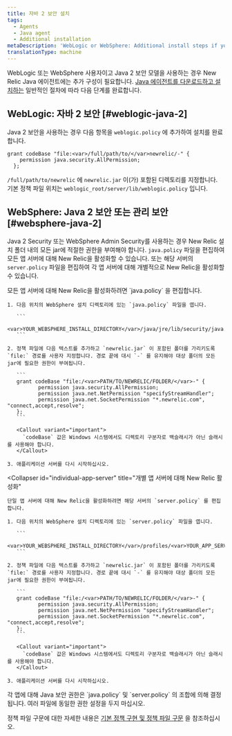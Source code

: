 ```yaml
---
title: 자바 2 보안 설치
tags:
  - Agents
  - Java agent
  - Additional installation
metaDescription: 'WebLogic or WebSphere: Additional install steps if yo use Java 2 Security or Administrative Security.'
translationType: machine
---
```


WebLogic 또는 WebSphere 사용자이고 Java 2 보안 모델을 사용하는 경우 New Relic Java 에이전트에는 추가 구성이 필요합니다. [Java 에이전트를 다운로드하고 설치하는](/docs/agents/java-agent/installation/java-agent-manual-installation) 일반적인 절차에 따라 다음 단계를 완료합니다.

## WebLogic: 자바 2 보안 [#weblogic-java-2]

Java 2 보안을 사용하는 경우 다음 항목을 `weblogic.policy` 에 추가하여 설치를 완료합니다.

```
grant codeBase "file:<var>/full/path/to/</var>newrelic/-" {
    permission java.security.AllPermission;
  };
```

`/full/path/to/newrelic` 에 `newrelic.jar` 이(가) 포함된 디렉토리를 지정합니다. 기본 정책 파일 위치는 `weblogic_root/server/lib/weblogic.policy` 입니다.

## WebSphere: Java 2 보안 또는 관리 보안 [#websphere-java-2]

Java 2 Security 또는 WebSphere Admin Security를 사용하는 경우 New Relic 설치 폴더 내의 모든 jar에 적절한 권한을 부여해야 합니다. `java.policy` 파일을 편집하여 모든 앱 서버에 대해 New Relic을 활성화할 수 있습니다. 또는 해당 서버의 `server.policy` 파일을 편집하여 각 앱 서버에 대해 개별적으로 New Relic을 활성화할 수 있습니다.

<CollapserGroup>
  <Collapser
    id="all-app-servers"
    title="모든 앱 서버에 대해 New Relic 활성화"
  >
    모든 앱 서버에 대해 New Relic을 활성화하려면 `java.policy` 을 편집합니다.

    1. 다음 위치의 WebSphere 설치 디렉토리에 있는 `java.policy` 파일을 엽니다.

       ```
       <var>YOUR_WEBSPHERE_INSTALL_DIRECTORY</var>/java/jre/lib/security/java.policy
       ```

    2. 정책 파일에 다음 텍스트를 추가하고 `newrelic.jar` 이 포함된 폴더를 가리키도록 `file:` 경로를 사용자 지정합니다. 경로 끝에 대시 `-` 를 유지해야 대상 폴더의 모든 jar에 필요한 권한이 부여됩니다.

       ```
       grant codeBase "file:/<var>PATH/TO/NEWRELIC/FOLDER/</var>-" {
              permission java.security.AllPermission;
              permission java.net.NetPermission "specifyStreamHandler";
              permission java.net.SocketPermission "*.newrelic.com", "connect,accept,resolve";
       };
       ```

       <Callout variant="important">
         `codeBase` 값은 Windows 시스템에서도 디렉토리 구분자로 백슬래시가 아닌 슬래시를 사용해야 합니다.
       </Callout>

    3. 애플리케이션 서버를 다시 시작하십시오.
  </Collapser>

  <Collapser
    id="individual-app-server"
    title="개별 앱 서버에 대해 New Relic 활성화"
  >
    단일 앱 서버에 대해 New Relic을 활성화하려면 해당 서버의 `server.policy` 를 편집합니다.

    1. 다음 위치의 WebSphere 설치 디렉토리에 있는 `server.policy` 파일을 엽니다.

       ```
       <var>YOUR_WEBSPHERE_INSTALL_DIRECTORY</var>/profiles/<var>YOUR_APP_SERVER_NAME</var>/properties/server.policy
       ```

    2. 정책 파일에 다음 텍스트를 추가하고 `newrelic.jar` 이 포함된 폴더를 가리키도록 `file:` 경로를 사용자 지정합니다. 경로 끝에 대시 `-` 를 유지해야 대상 폴더의 모든 jar에 필요한 권한이 부여됩니다.

       ```
       grant codeBase "file:/<var>PATH/TO/NEWRELIC/FOLDER/</var>-" {
              permission java.security.AllPermission;
              permission java.net.NetPermission "specifyStreamHandler";
              permission java.net.SocketPermission "*.newrelic.com", "connect,accept,resolve";
       };
       ```

       <Callout variant="important">
         `codeBase` 값은 Windows 시스템에서도 디렉토리 구분자로 백슬래시가 아닌 슬래시를 사용해야 합니다.
       </Callout>

    3. 애플리케이션 서버를 다시 시작하십시오.
  </Collapser>
</CollapserGroup>

<Callout variant="tip">
  각 앱에 대해 Java 보안 권한은 `java.policy` 및 `server.policy` 의 조합에 의해 결정됩니다. 여러 파일에 동일한 권한 설정을 두지 마십시오.
</Callout>

정책 파일 구문에 대한 자세한 내용은 [기본 정책 구현 및 정책 파일 구문](http://docs.oracle.com/javase/8/docs/technotes/guides/security/PolicyFiles.html) 을 참조하십시오.
